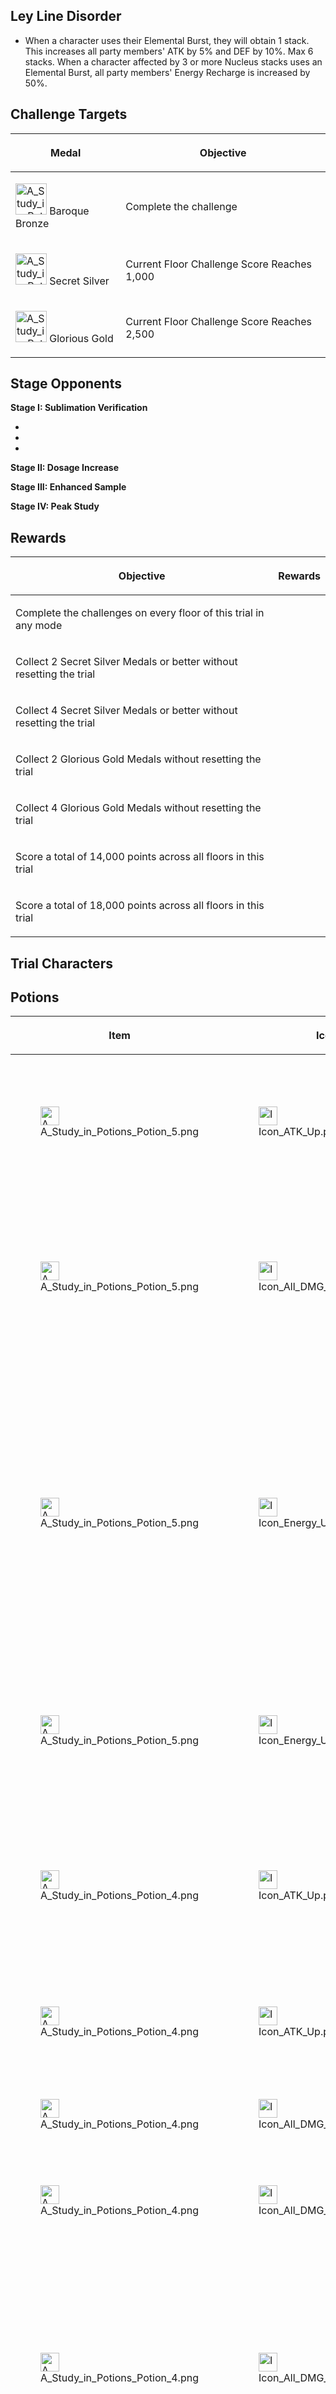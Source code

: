 {{Event Tabs
|subpage1 = Dusty Wrack
|subpage2 = Sealed Ruins
|subpage3 = Solitary Rampart
}}
{{Description|This ruin is hidden amidst the mountains. The foes skulking in here are from different factions and pose an extreme threat.}}

==Ley Line Disorder==
* When a character uses their Elemental Burst, they will obtain 1 {{Color|help|Nucleus}} stack. This increases all party members' ATK by 5% and DEF by 10%. Max 6 stacks. When a character affected by 3 or more Nucleus stacks uses an Elemental Burst, all party members' Energy Recharge is increased by 50%.

==Challenge Targets==
{|class="article-table tdl1"
! Medal
! Objective
|-
|[[File:A Study in Potions Medal 1.png|50px]] Baroque Bronze
|Complete the challenge
|-
|[[File:A Study in Potions Medal 2.png|50px]] Secret Silver
|Current Floor Challenge Score Reaches 1,000
|-
|[[File:A Study in Potions Medal 3.png|50px]] Glorious Gold
|Current Floor Challenge Score Reaches 2,500
|}

==Stage Opponents==
;'''Stage I: Sublimation Verification'''
* {{Enemy|Geovishap}}
* {{Enemy|Large Hydro Slime}}
* {{Enemy|Cryo Hilichurl Shooter}}

;'''Stage II: Dosage Increase'''
{{Column|2|
* {{Enemy|Stonehide Lawachurl}}
* {{Enemy|Blazing Axe Mitachurl}}
* {{Enemy|Large Geo Slime}}
* {{Enemy|Geo Slime}}
* {{Enemy|Hydro Samachurl}}
* {{Enemy|Hilichurl Berserker}}
}}

;'''Stage III: Enhanced Sample'''
{{Column|2|
* {{Enemy|Fatui Skirmisher - Anemoboxer Vanguard}}
* {{Enemy|Fatui Skirmisher - Electrohammer Vanguard}}
* {{Enemy|Fatui Skirmisher - Hydrogunner Legionnaire}}
* {{Enemy|Hydro Mimic Finch}}
* {{Enemy|Hydro Mimic Mallard}}
* {{Enemy|Hydro Mimic Ferret}}
* {{Enemy|Hydro Mimic Frog}}
* {{Enemy|Hydro Mimic Raptor}}
* {{Enemy|Hydro Mimic Boar}}
* {{Enemy|Hydro Mimic Crane}}
* {{Enemy|Hydro Mimic Crab}}
}}

;'''Stage IV: Peak Study'''
{{Column|2|
* {{Enemy|Mirror Maiden}}
* {{Enemy|Fatui Skirmisher - Anemoboxer Vanguard}}
* {{Enemy|Treasure Hoarders: Scout}}
* {{Enemy|Treasure Hoarders: Pyro Potioneer}}
* {{Enemy|Treasure Hoarders: Hydro Potioneer}}
* {{Enemy|Treasure Hoarders: Electro Potioneer}}
* {{Enemy|Treasure Hoarders: Cryo Potioneer}}
* {{Enemy|Treasure Hoarders: Marksman}}
* {{Enemy|Treasure Hoarders: Pugilist}}
* {{Enemy|Treasure Hoarders: Gravedigger}}
* {{Enemy|Treasure Hoarders: Crusher}}
}}

==Rewards==
{|class="article-table tdl1"
! Objective
! Rewards
|-
|Complete the challenges on every floor of this trial in any mode
|{{Card|Primogem|60}}
|-
|Collect 2 Secret Silver Medals or better without resetting the trial
|{{Card|Primogem|40}}{{Card|Guide to Prosperity|2}}{{Card|Mora|20,000}}
|-
|Collect 4 Secret Silver Medals or better without resetting the trial
|{{Card|Primogem|40}}{{Card|Lustrous Stone from Guyun|3}}{{Card|Mora|20,000}}
|-
|Collect 2 Glorious Gold Medals without resetting the trial
|{{Card|Guide to Prosperity|2}}{{Card|Mora|20,000}}
|-
|Collect 4 Glorious Gold Medals without resetting the trial
|{{Card|Hero's Wit|3}}
|-
|Score a total of 14,000 points across all floors in this trial
|{{Card|Lustrous Stone from Guyun|3}}{{Card|Mora|20,000}}
|-
|Score a total of 18,000 points across all floors in this trial
|{{Card|Mystic Enhancement Ore|6}}
|}

==Trial Characters==
{{Trial Character/Event/Header}}
{{Trial Character/Event
|character_name         = Yoimiya
|character_level        = 80
|constellation          = 0
|weapon_name            = Rust
|weapon_level           = 80
|refinement             = 1
|artifact_flower        = Entangling Bloom
|artifact_feather       = Shaft of Remembrance
|artifact_sands         = Morning Dew's Moment
|artifact_goblet        = Hopeful Heart
|artifact_circlet       = Capricious Visage
|artifact_level         = 20
|set1                   = Shimenawa's Reminiscence
|set1_piece_bonus       = 4
|normal_attack_talent   = 8
|elemental_skill_talent = 8
|elemental_burst_talent = 8
|hp                     = 16,571
|atk                    = 2,016
|def                    = 655
|em                     = 105
|crit_rate              = 40.4%
|crit_dmg               = 154.1%
|er                     = 135.0%
|pyro_dmg               = 46.6%
}}
{{Trial Character/Event
|character_name         = Kaedehara Kazuha
|character_level        = 80
|constellation          = 0
|weapon_name            = Sacrificial Sword
|weapon_level           = 80
|refinement             = 1
|artifact_flower        = In Remembrance of Viridescent Fields
|artifact_feather       = Viridescent Arrow Feather
|artifact_sands         = Viridescent Venerer's Determination
|artifact_goblet        = Viridescent Venerer's Vessel
|artifact_circlet       = Viridescent Venerer's Diadem
|artifact_level         = 20
|set1                   = Viridescent Venerer
|set1_piece_bonus       = 4
|normal_attack_talent   = 8
|elemental_skill_talent = 8
|elemental_burst_talent = 8
|hp                     = 19,675
|atk                    = 1,183
|def                    = 847
|em                     = 564
|crit_rate              = 26.0%
|crit_dmg               = 91.9%
|er                     = 190.8%
|anemo_dmg              = 61.6%
}}
{{Trial Character/Event
|character_name         = Beidou
|character_level        = 80
|constellation          = 0
|weapon_name            = Royal Greatsword
|weapon_level           = 80
|refinement             = 1
|artifact_flower        = Thunderbird's Mercy
|artifact_feather       = Survivor of Catastrophe
|artifact_sands         = Hourglass of Thunder
|artifact_goblet        = Omen of Thunderstorm
|artifact_circlet       = Thunder Summoner's Crown
|artifact_level         = 20
|set1                   = Thundering Fury
|set1_piece_bonus       = 4
|normal_attack_talent   = 8
|elemental_skill_talent = 8
|elemental_burst_talent = 8
|hp                     = 19,422
|atk                    = 1,721
|def                    = 692
|em                     = 105
|crit_rate              = 57.1%
|crit_dmg               = 91.9%
|er                     = 135.0%
|electro_dmg            = 79.6%'''
}}
{{Trial Character/Event
|character_name         = Yun Jin
|character_level        = 80
|constellation          = 0
|weapon_name            = Prototype Starglitter
|weapon_level           = 80
|refinement             = 1
|artifact_flower        = Bloom Times
|artifact_feather       = Plume of Luxury
|artifact_sands         = Song of Life
|artifact_goblet        = Calabash of Awakening
|artifact_circlet       = Skeletal Hat
|artifact_level         = 20
|set1                   = Husk of Opulent Dreams
|set1_piece_bonus       = 4
|normal_attack_talent   = 8
|elemental_skill_talent = 8
|elemental_burst_talent = 8
|hp                     = 17,099
|atk                    = 1,132
|def                    = 1,732
|em                     = 105
|crit_rate              = 26.0%
|crit_dmg               = 91.9%
|er                     = 248.7%
|geo_dmg                = 6.0%
}}
{{Trial Character/Event/Footer}}

==Potions==
{|class="article-table"
!Item!!Icon!!Name!!Effect
|-
|[[File:A Study in Potions Potion 5.png|30px]]
|[[File:Icon ATK Up.png|30px]]
|Amp: Switch Standby
|When switching characters, all party members' ATK is increased by {{Color|help|10%}} for {{Color|help|10}}s. Max {{Color|help|4}} stacks.
|-
|[[File:A Study in Potions Potion 5.png|30px]]
|[[File:Icon All DMG Up.png|30px]]
|Amp: Cyclical Assault
|When the active character uses an Elemental Burst, all party members' Elemental Burst DMG is increased by {{Color|help|15%}} for {{Color|help|8}}s. Max {{Color|help|3}} stacks.
|-
|[[File:A Study in Potions Potion 5.png|30px]]
|[[File:Icon Energy Up.png|30px]]
|Amp: Progressive Assault
|For {{Color|help|12}}s after the active character uses their Elemental Burst, all party members' Normal, Charged, or Plunging Attacks will generate large amounts of Elemental Particles that will restore {{Color|help|10}} Energy when they hit opponents. This effect can occur once every {{Color|help|2}}s.
|-
|[[File:A Study in Potions Potion 5.png|30px]]
|[[File:Icon Energy Up.png|30px]]
|Amp: Silent Standby
|When the active character's Elemental Energy is lower than {{Color|help|75%}}, their Energy Recharge is increased by {{Color|help|100%}}.
|-
|[[File:A Study in Potions Potion 4.png|30px]]
|[[File:Icon ATK Up.png|30px]]
|Convection Potion
|After a character triggers the Swirl reaction against a nearby opponent, all party members' ATK is increased by {{Color|help|20%}} for {{Color|help|8}}s.
|-
|[[File:A Study in Potions Potion 4.png|30px]]
|[[File:Icon ATK Up.png|30px]]
|Intensifying Potion
|The active character's DMG is increased by {{Color|help|30%}} and they take {{Color|help|15%}} more DMG.
|-
|[[File:A Study in Potions Potion 4.png|30px]]
|[[File:Icon All DMG Up.png|30px]]
|Explosive Potion
|All party members' Elemental Burst DMG is increased by {{Color|help|20%}}.
|-
|[[File:A Study in Potions Potion 4.png|30px]]
|[[File:Icon All DMG Up.png|30px]]
|Coalescence Potion
|All party members' Elemental Mastery is increased by {{Color|help|120}}.
|-
|[[File:A Study in Potions Potion 4.png|30px]]
|[[File:Icon All DMG Up.png|30px]]
|Dielectric Potion
|After triggering Overloaded, Superconduct, or Electro-Charged reactions, all party members deal {{Color|help|7.5%}} increased DMG for {{Color|help|8}}s. The buff for each reaction is an independent entity with its own timer. Max {{Color|help|3}} stacks.
|-
|[[File:A Study in Potions Potion 4.png|30px]]
|[[File:Icon All DMG Up.png|30px]]
|Deflagration Potion
|When a character triggers the Melt or Vaporize reactions, a shockwave will be released at the location of opponent upon whom the reaction was triggered, dealing AoE DMG. This effect can be triggered once every {{Color|help|5}}s.
|-
|[[File:A Study in Potions Potion 4.png|30px]]
|[[File:Icon All DMG Up.png|30px]]
|Fragility Potion
|Characters deal {{Color|help|25%}} more DMG to Frozen opponents.
|-
|[[File:A Study in Potions Potion 4.png|30px]]
|[[File:Icon All DMG Up.png|30px]]
|Resonance Potion
|If an active character hits an opponent using Normal Attacks from a Catalyst, infused Normal Attacks, or Normal Attacks that have been converted into Elemental DMG, that character will gain {{Color|help|5%}} all Elemental DMG Bonus for {{Color|help|10}}s. Max {{Color|help|4}} stacks. This effect can be triggered once every {{Color|help|1}}s.
|-
|[[File:A Study in Potions Potion 4.png|30px]]
|[[File:Icon All DMG Up.png|30px]]
|Parallel Potion
|When the active character uses an Elemental Skill, all party members' CDs are shortened by {{Color|help|50%}} for {{Color|help|8}}s. This effect can be triggered every {{Color|help|16}}s.
|-
|[[File:A Study in Potions Potion 4.png|30px]]
|[[File:Icon DMG Up.png|30px]]
|Gravity Potion
|When the active character uses an Elemental Burst, Normal, Charged, and Plunging Attacks deal {{Color|help|25%}} more DMG for {{Color|help|15}}s. This effect will be cleared when the character leaves the field.
|-
|[[File:A Study in Potions Potion 4.png|30px]]
|[[File:Icon DMG Up.png|30px]]
|Intensity Potion
|All party members' Charged Attack DMG is increased by {{Color|help|20%}}.
|-
|[[File:A Study in Potions Potion 4.png|30px]]
|[[File:Icon DMG Up.png|30px]]
|Honing Potion
|All party members' Normal Attack DMG is increased by {{Color|help|20%}}.
|-
|[[File:A Study in Potions Potion 4.png|30px]]
|[[File:Icon Energy Up.png|30px]]
|Slow-Release Potion
|When a character's Elemental Skill hits an opponent, a great number of Elemental particles will be produced that will restore {{Color|help|6}} Elemental Energy. This effect can be triggered once every {{Color|help|3}}s.
|-
|[[File:A Study in Potions Potion 4.png|30px]]
|[[File:Icon Stamina Reduction.png|30px]]
|Frenzy Potion
|Characters' Charged Attack Stamina consumption is decreased by {{Color|help|50%}}.
|-
|[[File:A Study in Potions Potion 4.png|30px]]
|[[File:Icon Stamina Reduction.png|30px]]
|Lightening Potion
|Characters' Sprint Stamina consumption is decreased by {{Color|help|50%}}.
|-
|[[File:A Study in Potions Potion 4.png|30px]]
|[[File:Icon DEF Up.png|30px]]
|Firming Potion
|All party members' DEF is increased by {{Color|help|50%}}.
|}

==Soundtracks==
{{Soundtracks by Category Table|type=eventgameplay}}

==Change History==
{{Change History|2.4}}

[[es:Vestigios polvorientos]]
[[pt-br:Um Estudo de Poções/Ruínas Empoeiradas]]